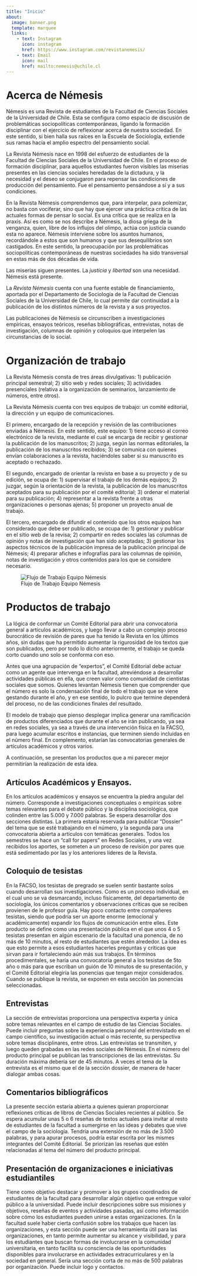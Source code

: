 ---
title: "Inicio"
about:
  image: banner.png
  template: marquee
  links:
    - text: Instagram
      icon: instagram
      href: https://www.instagram.com/revistanemesis/
    - text: Email
      icon: mail
      href: mailto:nemesis@uchile.cl
---

# Acerca de Némesis

Némesis es una Revista de estudiantes de la Facultad de Ciencias Sociales de la Universidad de Chile. Esta se configura como espacio de discusión de problemáticas sociopolíticas contemporáneas, ligando la formación disciplinar con el ejercicio de reflexionar acerca de nuestra sociedad. En este sentido, si bien halla sus raíces en la Escuela de Sociología, extiende sus ramas hacía el amplio espectro del pensamiento social.

La Revista Némesis nace en 1998 del esfuerzo de estudiantes de la Facultad de Ciencias Sociales de la Universidad de Chile. En el proceso de formación disciplinar, para aquellos estudiantes fueron visibles las miserias presentes en las ciencias sociales heredadas de la dictadura, y la necesidad y el deseo se conjugaron para repensar las condiciones de producción del pensamiento. Fue el pensamiento pensándose a sí y a sus condiciones.

En la Revista Némesis comprendemos que, para interpelar, para polemizar, no basta con vociferar, sino que hay que ejercer una práctica crítica de las actuales formas de pensar lo social. Es una crítica que se realiza en la praxis. Así es como se nos describe a Némesis, la diosa griega de la venganza, quien, libre de los influjos del olimpo, actúa con justicia cuando esta no aparece. Némesis interviene sobre los asuntos humanos, recordándole a estos que son humanos y que sus desequilibrios son castigados. En este sentido, la preocupación por las problemáticas sociopolíticas contemporáneas de nuestras sociedades ha sido transversal en estas más de dos décadas de vida.

Las miserias siguen presentes. La *justicia* y *libertad* son una necesidad. Némesis está presente.

La *Revista Némesis* cuenta con una fuente estable de financiamiento, aportada por el Departamento de Sociología de la Facultad de Ciencias Sociales de la Universidad de Chile, lo cual permite dar continuidad a la publicación de los distintos números de la revista y a sus proyectos.

Las publicaciones de Némesis se circunscriben a investigaciones empíricas, ensayos teóricos, reseñas bibliográficas, entrevistas, notas de investigación, columnas de opinión y coloquios que interpelen las circunstancias de lo social.

# Organización de trabajo

La Revista Némesis consta de tres áreas divulgativas: 1) publicación principal semestral; 2) sitio web y redes sociales; 3) actividades presenciales (relativa a la organización de seminarios, lanzamiento de números, entre otros).

La Revista Némesis cuenta con tres equipos de trabajo: un comité editorial, la dirección y un equipo de comunicaciones.

El primero, encargado de la recepción y revisión de las contribuciones enviadas a Némesis. En este sentido, este equipo: 1) tiene acceso al correo electrónico de la revista, mediante el cual se encarga de recibir y gestionar la publicación de los manuscritos; 2) juzga, según las normas editoriales, la publicación de los manuscritos recibidos; 3) se comunica con quienes envían colaboraciones a la revista, haciéndoles saber si su manuscrito es aceptado o rechazado.

El segundo, encargado de orientar la revista en base a su proyecto y de su edición, se ocupa de: 1) supervisar el trabajo de los demás equipos; 2) juzgar, según la orientación de la revista, la publicación de los manuscritos aceptados para su publicación por el comité editorial; 3) ordenar el material para su publicación; 4) representar a la revista frente a otras organizaciones o personas ajenas; 5) proponer un proyecto anual de trabajo.

El tercero, encargado de difundir el contenido que los otros equipos han considerado que debe ser publicado, se ocupa de: 1) gestionar y publicar en el sitio web de la revisa; 2) compartir en redes sociales las columnas de opinión y notas de investigación que han sido aceptadas; 3) gestionar los aspectos técnicos de la publicación impresa de la publicación principal de Némesis; 4) preparar afiches e infografías para las columnas de opinión, notas de investigación y otros contenidos para los que se considere necesario.

![Flujo de Trabajo Equipo Némesis](images/flujo_trabajo.png)

# Productos de trabajo

La lógica de conformar un Comité Editorial para abrir una convocatoria general a artículos académicos, y luego llevar a cabo un complejo proceso burocrático de revisión de pares que ha tenido la Revista en los últimos años, sin dudas que ha permitido aumentar la rigurosidad de los textos que son publicados, pero por todo lo dicho anteriormente, el trabajo se queda corto cuando uno solo se conforma con eso.

Antes que una agrupación de “expertos”, el Comité Editorial debe actuar como un agente que intervenga en la facultad, atreviéndose a desarrollar actividades públicas en ella, que creen valor como comunidad de cientistas sociales que somos. Quienes levantan Némesis tienen que comprender que el número es solo la condensación final de todo el trabajo que se viene gestando durante el año, y en ese sentido, lo pulcro que termine dependerá del proceso, no de las condiciones finales del resultado. 

El modelo de trabajo que pienso desplegar implica generar una ramificación de productos diferenciados que durante el año se irán publicando, ya sea en redes sociales, ya sea a través de una intervención física en la FACSO, para luego acumular escritos e instancias, que terminen siendo incluidas en el número final. En complemento, estarían las convocatorias generales de artículos académicos y otros varios.

A continuación, se presentan los productos que a mi parecer mejor permitirían la realización de esta idea.

## Artículos Académicos y Ensayos.

En los artículos académicos y ensayos se encuentra la piedra angular del número. Corresponde a investigaciones conceptuales o empíricas sobre temas relevantes para el debate público y la disciplina sociológica, que colinden entre las 5.000 y 7.000 palabras. Se espera desarrollar dos secciones distintas. La primera estaría reservada para publicar "Dossier" del tema que se esté trabajando en el número, y la segunda para una convocatoria abierta a artículos con temáticas generales. Todos los semestres se hace un “call for papers” en Redes Sociales, y una vez recibidos los aportes, se someten a un proceso de revisión por pares que está sedimentado por las y los anteriores líderes de la Revista.

## Coloquio de tesistas

En la FACSO, los tesistas de pregrado se suelen sentir bastante solos cuando desarrollan sus investigaciones. Como es un proceso individual, en el cual uno se va desmarcando, incluso físicamente, del departamento de sociología, los únicos comentarios y observaciones críticas que se reciben provienen de le profesor guía. Hay poco contacto entre compañeres tesistas, siendo que podría ser un aporte enorme (emocional y académicamente) expandir los flujos de comunicación entre elles. Este producto se define como una presentación pública en el que unos 4 o 5 tesistas presentan en algún escenario de la facultad una ponencia, de no más de 10 minutos, al resto de estudiantes que estén alrededor. La idea es que esto permite a esos estudiantes hacerles preguntas y críticas que sirvan para ir fortaleciendo aún más sus trabajos. En términos procedimentales, se haría una convocatoria general a los tesistas de 5to año o más para que escriban un guión de 10 minutos de su presentación, y el Comité Editorial elegiría las ponencias que tengan mejor considerados. Cuando se publique la revista, se exponen en esta sección las ponencias seleccionadas.

## Entrevistas

La sección de entrevistas proporciona una perspectiva experta y única sobre temas relevantes en el campo de estudio de las Ciencias Sociales. Puede incluir preguntas sobre la experiencia personal del entrevistado en el campo científico, su investigación actual o más reciente, su perspectiva sobre temas disciplinares, entre otros. Las entrevistas se transmiten, y luego queden grabadas en las redes sociales de Némesis. En el número del producto principal se publican las transcripciones de las entrevistas. Su duración máxima debería ser de 45 minutos. A veces el tema de la entrevista es el mismo que el de la sección dossier, de manera de hacer dialogar ambas cosas.

## Comentarios bibliográficos

La presente sección estaría abierta a quienes quieran proporcionar reflexiones críticas de libros de Ciencias Sociales recientes al público. Se espera acumular unas 5 o 6 reseñas de textos actuales para invitar al resto de estudiantes de la facultad a sumergirse en las ideas y debates que vive el campo de la sociología. Tendría una extensión de no más de 3.500 palabras, y para apurar procesos, podría estar escrita por les mismes integrantes del Comité Editorial. Se priorizan las reseñas que estén relacionadas al tema del número del producto principal.

## Presentación de organizaciones e iniciativas estudiantiles

Tiene como objetivo destacar y promover a los grupos coordinados de estudiantes de la facultad para desarrollar algún objetivo que entregue valor público a la universidad. Puede incluir descripciones sobre sus misiones y objetivos, reseñas de eventos y actividades pasadas, así como información sobre cómo los estudiantes pueden unirse a estas organizaciones. En la facultad suele haber cierta confusión sobre los trabajos que hacen las organizaciones, y esta sección puede ser una herramienta útil para las organizaciones, en tanto permite aumentar su alcance y visibilidad, y para los estudiantes que buscan formas de involucrarse en la comunidad universitaria, en tanto facilita su consciencia de las oportunidades disponibles para involucrarse en actividades extracurriculares y en la sociedad en general. Sería una sección corta de no más de 500 palabras por organización. Puede incluir logo y contactos.





